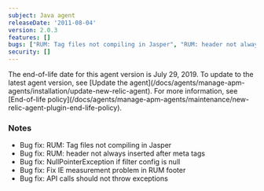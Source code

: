 ```yaml
---
subject: Java agent
releaseDate: '2011-08-04'
version: 2.0.3
features: []
bugs: ["RUM: Tag files not compiling in Jasper", "RUM: header not always inserted after meta tags", "NullPointerException if filter config is null", "Fix IE measurement problem in RUM footer", "API calls should not throw exceptions"]
security: []
---
```


<Callout variant="important">
  The end-of-life date for this agent version is July 29, 2019. To update to the latest agent version, see [Update the agent](/docs/agents/manage-apm-agents/installation/update-new-relic-agent). For more information, see [End-of-life policy](/docs/agents/manage-apm-agents/maintenance/new-relic-agent-plugin-end-life-policy).
</Callout>

### Notes

* Bug fix: RUM: Tag files not compiling in Jasper
* Bug fix: RUM: header not always inserted after meta tags
* Bug fix: NullPointerException if filter config is null
* Bug fix: Fix IE measurement problem in RUM footer
* Bug fix: API calls should not throw exceptions
